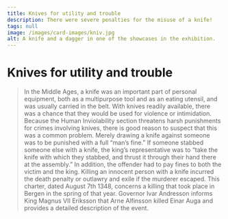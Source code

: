 ```yaml
---
title: Knives for utility and trouble
description: There were severe penalties for the misuse of a knife!
tags: null
image: /images/card-images/kniv.jpg
alt: A knife and a dagger in one of the showcases in the exhibition.
---
```



# Knives for utility and trouble

<Blockquote
    quote='“If the person who was stabbed innocent dies, then the one who stabbed can be killed with impunity.”'
    footer='Human Inviolability section, chapter 15' />


<Container stil="initial side">
    In the Middle Ages, a knife was an important part of personal equipment, both as a multipurpose tool and as an eating utensil, and was usually carried in the belt. 
    With knives readily available, there was a chance that they would be used for violence or intimidation. 
    Because the Human Inviolability section threatens harsh punishments for crimes involving knives, there is good reason to suspect that this was a common problem. 
    Merely drawing a knife against someone was to be punished with a full “man’s fine.” If someone stabbed someone else with a knife, the king’s representative was to “take the knife with which they stabbed, and thrust it through their hand there at the assembly.” In addition, the offender had to pay fines to both the victim and the king. 
    Killing an innocent person with a knife incurred the death penalty or outlawry and exile if the murderer escaped.
</Container>

<Work id="ubb-diplom-0034" marcus="https://marcus.uib.no/instance/charter/ubb-diplom-0034.html">
This charter, dated August 7th 1348, concerns a killing that took place in Bergen in the spring of that year. Governor Ivar Andresson informs King Magnus VII Eriksson that Arne Alfinsson killed Einar Auga and provides a detailed description of the event. 
</Work>

